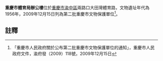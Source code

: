 {{msg:重慶市文物保護單位
|名稱 = [[大田灣體育設施|大田灣體育設施]]（含[[賀龍塑像|賀龍塑像]]、[[重慶市體育館|重慶市體育館]]、重慶市體育局辦公樓、[[大田灣體育場|大田灣體育場]]）
|編號 = 182
|圖片 = 
|級別 = 6
|分類 = 
|時代 = 1956年
|地點 = [[渝中區|渝中區]]兩路口大田灣體育路
|坐標 = 
|登錄 = 2009年12月15日
}}
'''重慶市體育局辦公樓'''位於[[重慶市|重慶市]][[渝中區|渝中區]]兩路口大田灣體育路，文物遺址年代為1956年，2009年12月15日列為第二批重慶市文物保護單位<ref>「重慶市人民政府關於公布第二批重慶市文物保護單位的通知」，重慶市人民政府文件，渝府發（2009）118號，2009年12月15日</ref>。
== 註釋 ==
{{reflist}}
{{文物保護單位小作品}}